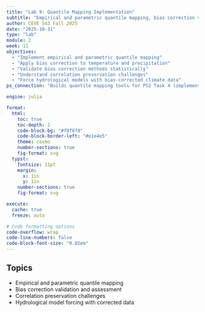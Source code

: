 ```yaml
---
title: "Lab 9: Quantile Mapping Implementation"
subtitle: "Empirical and parametric quantile mapping, bias correction validation, correlation preservation challenges"
author: CEVE 543 Fall 2025
date: "2025-10-31"
type: "lab"
module: 2
week: 11
objectives:
  - "Implement empirical and parametric quantile mapping"
  - "Apply bias correction to temperature and precipitation"
  - "Validate bias correction methods statistically"
  - "Understand correlation preservation challenges"
  - "Force hydrological models with bias-corrected climate data"
ps_connection: "Builds quantile mapping tools for PS2 Task 4 (implementing bias correction and assessing improvements in streamflow projections)"

engine: julia

format:
  html:
    toc: true
    toc-depth: 2
    code-block-bg: "#f8f8f8"
    code-block-border-left: "#e1e4e5"
    theme: cosmo
    number-sections: true
    fig-format: svg
  typst:
    fontsize: 11pt
    margin: 
      x: 1in
      y: 1in
    number-sections: true
    fig-format: svg

execute: 
  cache: true
  freeze: auto

# Code formatting options
code-overflow: wrap
code-line-numbers: false
code-block-font-size: "0.85em"
---
```


## Topics

- Empirical and parametric quantile mapping
- Bias correction validation and assessment
- Correlation preservation challenges
- Hydrological model forcing with corrected data

